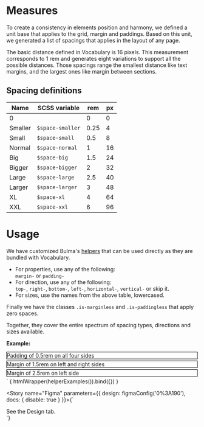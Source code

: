 
<Meta title="Tokens/Spacing" />

# Measures

To create a consistency in elements position and harmony, we defined a unit base that applies to the grid, margin and
paddings. Based on this unit, we generated a list of spacings that applies in the layout of any page.

The basic distance defined in Vocabulary is 16 pixels. This measurement corresponds to 1 rem and generates eight
variations to support all the possible distances. Those spacings range the smallest distance like text margins, and the
largest ones like margin between sections.

## Spacing definitions

| Name    | SCSS variable    | rem  | px |
|---------|------------------|------|----|
| 0       |                  | 0    | 0  |
| Smaller | `$space-smaller` | 0.25 | 4  |
| Small   | `$space-small`   | 0.5  | 8  |
| Normal  | `$space-normal`  | 1    | 16 |
| Big     | `$space-big`     | 1.5  | 24 |
| Bigger  | `$space-bigger`  | 2    | 32 |
| Large   | `$space-large`   | 2.5  | 40 |
| Larger  | `$space-larger`  | 3    | 48 |
| XL      | `$space-xl`      | 4    | 64 |
| XXL     | `$space-xxl`     | 6    | 96 |

# Usage

We have customized Bulma's [helpers](https://bulma.io/documentation/helpers/spacing-helpers/)
that can be used directly as they are bundled with Vocabulary.
- For properties, use any of the following:<br/>
 `margin-` or `padding-`
- For direction, use any of the following:<br/>
  `top-`, `right-`, `bottom-`, `left-`, `horizontal-`, `vertical-` or skip it.
- For sizes, use the names from the above table, lowercased.

Finally we have the classes `.is-marginless` and `.is-paddingless` that apply zero spaces.

Together, they cover the entire spectrum of spacing types, directions and sizes available.

**Example:**

<div class="padding-small" style="border: 1px solid black; margin-bottom: 4px;">
  Padding of 0.5rem on all four sides
</div>
<div class="margin-horizontal-big" style="border: 1px solid black; margin-bottom: 4px;">
  Margin of 1.5rem on left and right sides
</div>
<div class="margin-left-large" style="border: 1px solid black; margin-bottom: 4px;">
  Margin of 2.5rem on left side
</div>`

<Canvas mdxSource={helperExamples()}>
  <Story name="Helpers" height="250px">{
    htmlWrapper(helperExamples()).bind({})
  }</Story>
</Canvas>

<Story name="Figma" parameters={{
  design: figmaConfig('0%3A190'),
  docs: { disable: true }
}}>{`
  <div>See the Design tab.</div>
`}</Story>
